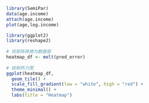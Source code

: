 ```r
library(SemiPar)
data(age.income)
attach(age.income)
plot(age,log.income)
```

```r
library(ggplot2)  
library(reshape2)  
  
# 将矩阵转换为数据框  
heatmap_df <- melt(pred_error)  
  
# 绘制热力图  
ggplot(heatmap_df,   
  geom_tile() +  
  scale_fill_gradient(low = "white", high = "red") +  
  theme_minimal() +  
  labs(title = "Heatmap")  
```